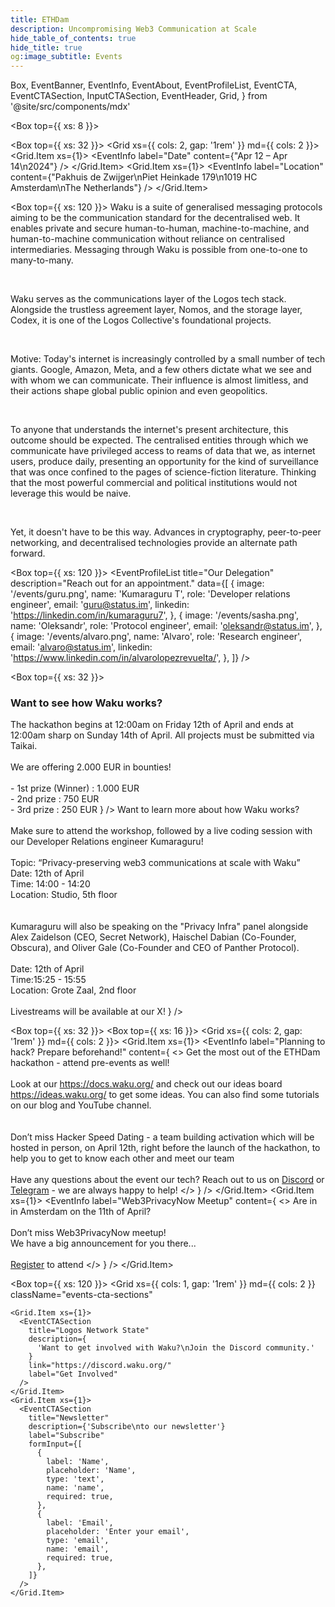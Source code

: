 ```yaml
---
title: ETHDam
description: Uncompromising Web3 Communication at Scale
hide_table_of_contents: true
hide_title: true
og:image_subtitle: Events
---
```


  Box,
  EventBanner,
  EventInfo,
  EventAbout,
  EventProfileList,
  EventCTA,
  EventCTASection,
  InputCTASection,
  EventHeader,
  Grid,
} from '@site/src/components/mdx'

<head>
  <body className="events" />
</head>

<Box top={{ xs: 8 }}>
  <EventBanner src="/events/ethdam.png" />
  <EventHeader 
    title="Hack with Waku at ETHDam"
    description="We are a family of robust, censorship-resistant communication protocols designed to enable privacy-focused messaging for web3 apps."
  />

  <Box top={{ xs: 32 }}>
  <Grid xs={{ cols: 2, gap: '1rem' }} md={{ cols: 2 }}>
    <Grid.Item xs={1}>
      <EventInfo 
        label="Date"
        content={"Apr 12 – Apr 14\n2024"}
      /> 
      </Grid.Item>
      <Grid.Item xs={1}>
        <EventInfo 
          label="Location"
          content={"Pakhuis de Zwijger\nPiet Heinkade 179\n1019 HC Amsterdam\nThe Netherlands"}
        /> 
      </Grid.Item>
    </Grid>
  </Box>
</Box>

<Box top={{ xs: 120 }}>
  <EventAbout>
Waku is a suite of generalised messaging protocols aiming to be the communication standard for the decentralised web. It enables private and secure human-to-human, machine-to-machine, and human-to-machine communication without reliance on centralised intermediaries. Messaging through Waku is possible from one-to-one to many-to-many.

<br />

Waku serves as the communications layer of the Logos tech stack. Alongside the trustless agreement layer, Nomos, and the storage layer, Codex, it is one of the Logos Collective's foundational projects.

<br />

Motive:
Today's internet is increasingly controlled by a small number of tech giants. Google, Amazon, Meta, and a few others dictate what we see and with whom we can communicate. Their influence is almost limitless, and their actions shape global public opinion and even geopolitics.

<br />

To anyone that understands the internet's present architecture, this outcome should be expected. The centralised entities through which we communicate have privileged access to reams of data that we, as internet users, produce daily, presenting an opportunity for the kind of surveillance that was once confined to the pages of science-fiction literature. Thinking that the most powerful commercial and political institutions would not leverage this would be naive.

<br />

Yet, it doesn't have to be this way. Advances in cryptography, peer-to-peer networking, and decentralised technologies provide an alternate path forward.

  </EventAbout>
</Box>

<Box top={{ xs: 120 }}>
  <EventProfileList
    title="Our Delegation"
    description="Reach out for an appointment."
    data={[
      {
        image: '/events/guru.png',
        name: 'Kumaraguru T',
        role: 'Developer relations engineer',
        email: 'guru@status.im',
        linkedin: 'https://linkedin.com/in/kumaraguru7',
      },
            {
        image: '/events/sasha.png',
        name: 'Oleksandr',
        role: 'Protocol engineer',
        email: 'oleksandr@status.im',
      },
            {
        image: '/events/alvaro.png',
        name: 'Alvaro',
        role: 'Research engineer',
        email: 'alvaro@status.im',
        linkedin: 'https://www.linkedin.com/in/alvarolopezrevuelta/',
      },
    ]}
  />
</Box>

<Box top={{ xs: 32 }}>
  <h3>Want to see how Waku works?</h3>
  <Box top={{ xs: 16 }}>
    <Grid xs={{ cols: 2, gap: '1rem' }} md={{ cols: 2 }}>
      <Grid.Item xs={1}>
        <EventInfo 
          label="The Hackathon"
          content={
            <>
The hackathon begins at 12:00am on Friday 12th of April and ends at 12:00am sharp on Sunday 14th of April. All projects must be submitted via Taikai.
<br/><br/>
We are offering 2.000 EUR in bounties!
<br/><br/>
- 1st prize (Winner) : 1.000 EUR<br/>
- 2nd prize : 750 EUR<br/>
- 3rd prize : 250 EUR
            </>
          }
        /> 
        </Grid.Item>
        <Grid.Item xs={1}>
          <EventInfo 
            label="The Conference"
            content={
            <>
Want to learn more about how Waku works?
<br/><br/>
Make sure to attend the workshop, followed by a live coding session with our Developer Relations engineer Kumaraguru!
<br/><br/>
Topic: “Privacy-preserving web3 communications at scale with Waku”<br/>
Date: 12th of April<br/>
Time: 14:00 - 14:20<br/>
Location: Studio, 5th floor<br/>
<br/><br/>
Kumaraguru will also be speaking on the "Privacy Infra" panel alongside Alex Zaidelson (CEO, Secret Network), Haischel Dabian (Co-Founder, Obscura), and Oliver Gale (Co-Founder and CEO of Panther Protocol). 
<br/><br/>
Date: 12th of April<br/>
Time:15:25 - 15:55<br/>
Location: Grote Zaal, 2nd floor<br/><br/>
Livestreams will be available at our X! 
            </>
          }
          /> 
        </Grid.Item>
      </Grid>
  </Box>
</Box>

<Box top={{ xs: 32 }}>
  <Box top={{ xs: 16 }}>
    <Grid xs={{ cols: 2, gap: '1rem' }} md={{ cols: 2 }}>
      <Grid.Item xs={1}>
        <EventInfo 
          label="Planning to hack? Prepare beforehand!"
          content={
            <>
Get the most out of the ETHDam hackathon - attend pre-events as well!
<br/>
<br/>
Look at our <a href="https://docs.waku.org/">https://docs.waku.org/</a>  and check out our ideas board <a href="https://ideas.waku.org/">https://ideas.waku.org/</a> to get some ideas. You can also find some tutorials on our blog and YouTube channel.  
<br/><br/>
Don’t miss Hacker Speed Dating - a team building activation which will be hosted in person, on April 12th, right before the launch of the hackathon, to help you to get to know each other and meet our team 
<br/><br/>
Have any questions about the event our tech? Reach out to us on <a href="https://discord.com/invite/gMPAzmcDER">Discord</a>  or <a href="https://t.me/waku_org">Telegram</a>  - we are always happy to help!
            </>
          }
        /> 
        </Grid.Item>
        <Grid.Item xs={1}>
          <EventInfo 
            label="Web3PrivacyNow Meetup"
            content={
            <>
Are in in Amsterdam on the 11th of April?
<br/><br/>
Don’t miss Web3PrivacyNow meetup! 
<br/>
We have a big announcement for you there...
<br/><br/>
<a href="https://lu.ma/w3pn-meetup-ams1">Register</a> to attend
            </>
          }
          /> 
        </Grid.Item>
      </Grid>
  </Box>
</Box>

<Box top={{ xs: 120 }}>
  <Grid
    xs={{ cols: 1, gap: '1rem' }}
    md={{ cols: 2 }}
    className="events-cta-sections"
  >
    <Grid.Item xs={1}>
      <EventCTASection
        title="Logos Network State"
        description={
          'Want to get involved with Waku?\nJoin the Discord community.'
        }
        link="https://discord.waku.org/"
        label="Get Involved"
      />
    </Grid.Item>
    <Grid.Item xs={1}>
      <EventCTASection
        title="Newsletter"
        description={'Subscribe\nto our newsletter'}
        label="Subscribe"
        formInput={[
          {
            label: 'Name',
            placeholder: 'Name',
            type: 'text',
            name: 'name',
            required: true,
          },
          {
            label: 'Email',
            placeholder: 'Enter your email',
            type: 'email',
            name: 'email',
            required: true,
          },
        ]}
      />
    </Grid.Item>
  </Grid>
</Box>
